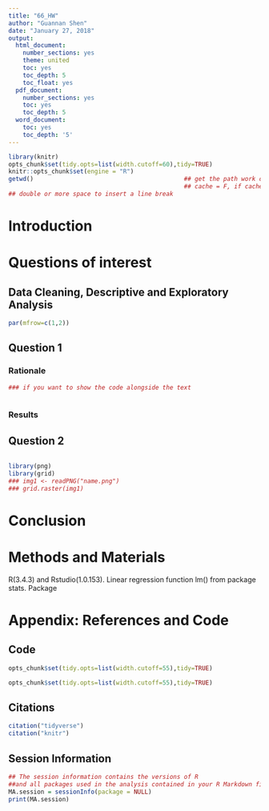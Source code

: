 ```yaml
---
title: "66_HW"
author: "Guannan Shen"
date: "January 27, 2018"
output:
  html_document:
    number_sections: yes
    theme: united
    toc: yes
    toc_depth: 5
    toc_float: yes
  pdf_document:
    number_sections: yes
    toc: yes
    toc_depth: 5
  word_document:
    toc: yes
    toc_depth: '5'
---
```

```r
library(knitr)
opts_chunk$set(tidy.opts=list(width.cutoff=60),tidy=TRUE)
knitr::opts_chunk$set(engine = "R")
getwd()                                          ## get the path work directory
                                                 ## cache = F, if cache = T, will not revaluate code chunk everytime
## double or more space to insert a line break
```

# Introduction
# Questions of interest
## Data Cleaning, Descriptive and Exploratory Analysis

```r
par(mfrow=c(1,2))
```

## Question 1
### Rationale

```r
### if you want to show the code alongside the text

```

```r

```
### Results
## Question 2


```r

```

```r
library(png)
library(grid)
### img1 <- readPNG("name.png")
### grid.raster(img1)
```


# Conclusion

# Methods and Materials 
R(3.4.3) and Rstudio(1.0.153). Linear regression function lm() from package stats. Package
 
# Appendix: References and Code

## Code

```r
opts_chunk$set(tidy.opts=list(width.cutoff=55),tidy=TRUE)


```


```r
opts_chunk$set(tidy.opts=list(width.cutoff=55),tidy=TRUE)
```

## Citations

```r
citation("tidyverse")
citation("knitr")
```



## Session Information
```r
## The session information contains the versions of R 
##and all packages used in the analysis contained in your R Markdown file.
MA.session = sessionInfo(package = NULL)
print(MA.session)
```



